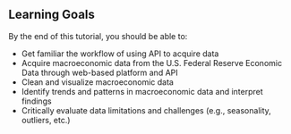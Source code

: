::: {.callout-tip}
## Learning Goals {.unnumbered}

By the end of this tutorial, you should be able to:

- Get familiar the workflow of using API to acquire data
- Acquire macroeconomic data from the U.S. Federal Reserve Economic Data through web-based platform and API
- Clean and visualize macroeconomic data
- Identify trends and patterns in macroeconomic data and interpret findings
- Critically evaluate data limitations and challenges (e.g., seasonality, outliers, etc.)
:::
